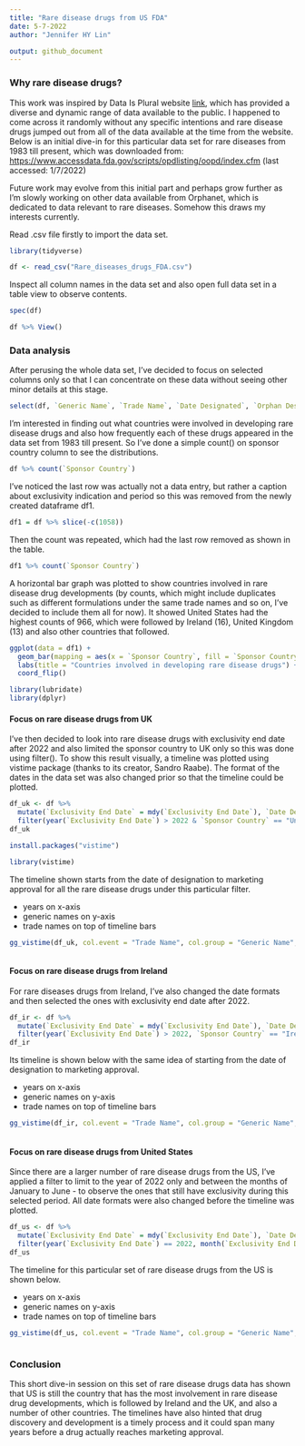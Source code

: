 ```yaml
---
title: "Rare disease drugs from US FDA"
date: 5-7-2022
author: "Jennifer HY Lin"

output: github_document
---
```


### Why rare disease drugs?
This work was inspired by Data Is Plural website [link](https://www.data-is-plural.com), which has provided a diverse and dynamic range of data available to the public. I happened to come across it randomly without any specific intentions and rare disease drugs jumped out from all of the data available at the time from the website. Below is an initial dive-in for this particular data set for rare diseases from 1983 till present, which was downloaded from: <https://www.accessdata.fda.gov/scripts/opdlisting/oopd/index.cfm> (last accessed: 1/7/2022)

Future work may evolve from this initial part and perhaps grow further as I'm slowly working on other data available from Orphanet, which is dedicated to data relevant to rare diseases. Somehow this draws my interests currently.

Read .csv file firstly to import the data set.
```r
library(tidyverse)
```
```r
df <- read_csv("Rare_diseases_drugs_FDA.csv")
```
Inspect all column names in the data set and also open full data set in a table view to observe contents.
```r
spec(df)
```
```r
df %>% View()
```
### Data analysis
After perusing the whole data set, I've decided to focus on selected columns only so that I can concentrate on these data without seeing other minor details at this stage.
```r
select(df, `Generic Name`, `Trade Name`, `Date Designated`, `Orphan Designation`, `Approved Labeled Indication`, `Marketing Approval Date`, `Exclusivity Protected Indication * (Shown for approvals from Jan. 1, 2013, to the present)`, `Sponsor Country`)
```
I'm interested in finding out what countries were involved in developing rare disease drugs and also how frequently each of these drugs appeared in the data set from 1983 till present. So I've done a simple count() on sponsor country column to see the distributions.
```r
df %>% count(`Sponsor Country`)
```
I've noticed the last row was actually not a data entry, but rather a caption about exclusivity indication and period so this was removed from the newly created dataframe df1.
```r
df1 = df %>% slice(-c(1058))
```
Then the count was repeated, which had the last row removed as shown in the table. 
```r
df1 %>% count(`Sponsor Country`)
```
A horizontal bar graph was plotted to show countries involved in rare disease drug developments (by counts, which might include duplicates such as different formulations under the same trade names and so on, I've decided to include them all for now). It showed United States had the highest counts of 966, which were followed by Ireland (16), United Kingdom (13) and also other countries that followed.
```r
ggplot(data = df1) +
  geom_bar(mapping = aes(x = `Sponsor Country`, fill = `Sponsor Country`)) +
  labs(title = "Countries involved in developing rare disease drugs") +
  coord_flip()
```
```r
library(lubridate)
library(dplyr)
```
#### Focus on rare disease drugs from UK
I've then decided to look into rare disease drugs with exclusivity end date after 2022 and also limited the sponsor country to UK only so this was done using filter(). To show this result visually, a timeline was plotted using vistime package (thanks to its creator, Sandro Raabe). The format of the dates in the data set was also changed prior so that the timeline could be plotted.
```r
df_uk <- df %>% 
  mutate(`Exclusivity End Date` = mdy(`Exclusivity End Date`), `Date Designated` = mdy(`Date Designated`), `Marketing Approval Date` = mdy(`Marketing Approval Date`)) %>%
  filter(year(`Exclusivity End Date`) > 2022 & `Sponsor Country` == "United Kingdom")
df_uk
```

```r
install.packages("vistime")
```

```r
library(vistime)
```
The timeline shown starts from the date of designation to marketing approval for all the rare disease drugs under this particular filter.

* years on x-axis
* generic names on y-axis 
* trade names on top of timeline bars
```r
gg_vistime(df_uk, col.event = "Trade Name", col.group = "Generic Name", col.start = "Date Designated", col.end = "Marketing Approval Date", title = "Timeline from designation to marketing approval")
```
```r

```
#### Focus on rare disease drugs from Ireland
For rare diseases drugs from Ireland, I've also changed the date formats and then selected the ones with exclusivity end date after 2022.
```r
df_ir <- df %>%
  mutate(`Exclusivity End Date` = mdy(`Exclusivity End Date`), `Date Designated` = mdy(`Date Designated`), `Marketing Approval Date` = mdy(`Marketing Approval Date`)) %>%
  filter(year(`Exclusivity End Date`) > 2022, `Sponsor Country` == "Ireland")
df_ir
```
Its timeline is shown below with the same idea of starting from the date of designation to marketing approval.

* years on x-axis
* generic names on y-axis 
* trade names on top of timeline bars
```r
gg_vistime(df_ir, col.event = "Trade Name", col.group = "Generic Name", col.start = "Date Designated", col.end = "Marketing Approval Date", title = "Timeline from designation to marketing approval")
```

```r
```
#### Focus on rare disease drugs from United States
Since there are a larger number of rare disease drugs from the US, I've applied a filter to limit to the year of 2022 only and between the months of January to June - to observe the ones that still have exclusivity during this selected period. All date formats were also changed before the timeline was plotted.
```r
df_us <- df %>%
  mutate(`Exclusivity End Date` = mdy(`Exclusivity End Date`), `Date Designated` = mdy(`Date Designated`), `Marketing Approval Date` = mdy(`Marketing Approval Date`)) %>%
  filter(year(`Exclusivity End Date`) == 2022, month(`Exclusivity End Date`) >= 1, month(`Exclusivity End Date`) < 7, `Sponsor Country` == "United States")
df_us
```
The timeline for this particular set of rare disease drugs from the US is shown below.

* years on x-axis
* generic names on y-axis 
* trade names on top of timeline bars
```r
gg_vistime(df_us, col.event = "Trade Name", col.group = "Generic Name", col.start = "Date Designated", col.end = "Marketing Approval Date", title = "Timeline from designation to marketing approval")
```
```r

```
### Conclusion
This short dive-in session on this set of rare disease drugs data has shown that US is still the country that has the most involvement in rare disease drug developments, which is followed by Ireland and the UK, and also a number of other countries. The timelines have also hinted that drug discovery and development is a timely process and it could span many years before a drug actually reaches marketing approval. 